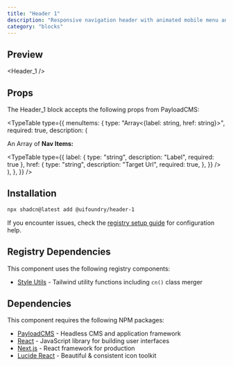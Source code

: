 ```yaml
---
title: "Header 1"
description: "Responsive navigation header with animated mobile menu and scroll effects"
category: "blocks"
---
```


## Preview

<Header_1 />

## Props

The Header_1 block accepts the following props from PayloadCMS:

<TypeTable
  type={{
    menuItems: {
      type: "Array<{label: string, href: string}>",
      required: true,
      description: (
        <div>
          <p className="pl-4">
            An Array of <b>Nav Items:</b>
          </p>
          <TypeTable
            type={{
              label: { type: "string", description: "Label", required: true },
              href: {
                type: "string",
                description: "Target Url",
                required: true,
              },
            }}
          />
        </div>
      ),
    },
  }}
/>

## Installation

```bash
npx shadcn@latest add @uifoundry/header-1
```

If you encounter issues, check the [registry setup guide](/docs/guides/registry-setup) for configuration help.

## Registry Dependencies

This component uses the following registry components:

- [Style Utils](/docs/lib/style-utils) - Tailwind utility functions including `cn()` class merger

## Dependencies

This component requires the following NPM packages:

- [PayloadCMS](https://github.com/payloadcms/payload) - Headless CMS and application framework
- [React](https://github.com/facebook/react) - JavaScript library for building user interfaces
- [Next.js](https://github.com/vercel/next.js) - React framework for production
- [Lucide React](https://github.com/lucide-icons/lucide/tree/main/packages/lucide-react) - Beautiful & consistent icon toolkit
